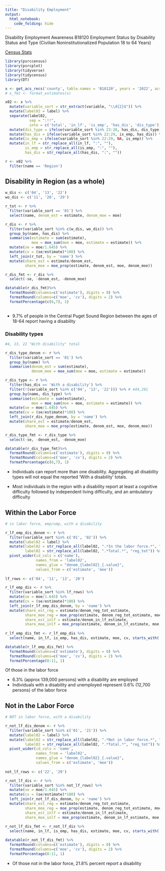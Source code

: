 ```yaml
---
title: "Disability Employment"
output: 
  html_notebook:
    code_folding: hide
---
```


Disability Employment Awareness
B18120 Employment Status by Disability Status and Type (Civilian Noninstitutionalized Population 18 to 64 Years)
<!-- B18121 Work Experience by Disability Status and Type -->
<!-- B18130 Age by Disability Status by Poverty Status -->

[Census Stats](https://www.census.gov/newsroom/stories/disability-employment-awareness-month.html)


```r
library(psrccensus)
library(psrcplot)
library(tidyverse)
library(tidycensus)
library(DT)
```

```r
x <- get_acs_recs('county', table.names = 'B18120', years = '2022', acs.type = 'acs1')
# x_fmt <- format_estimates(x)

x02 <- x %>% 
  mutate(variable_sort = str_extract(variable, "\\d{2}$")) %>% 
  mutate(label02 = label) %>% 
  separate(label02,
           sep = ":!!",
           into = c('total', 'in_lf', 'is_emp', 'has_dis', 'dis_type')) %>%
  mutate(dis_type = ifelse(variable_sort %in% 23:28, has_dis, dis_type)) %>%
  mutate(has_dis = ifelse(variable_sort %in% 22:29, is_emp, has_dis)) %>%
  mutate(is_emp = ifelse(variable_sort %in% 22:29, NA, is_emp)) %>% 
  mutate(in_lf = str_replace_all(in_lf, ":", ""),
         is_emp = str_replace_all(is_emp, ":", ""),
         has_dis = str_replace_all(has_dis, ":", ""))
```

```r
  
r <- x02 %>% 
  filter(name == 'Region')
```

## Disability in Region (as a whole)

```r
w_dis <- c('04', '13', '22')
wo_dis <- c('11', '20', '29')

r_tot <- r %>% 
  filter(variable_sort == '01') %>% 
  select(name, denom_est = estimate, denom_moe = moe)

r_dis <- r %>%
  filter(variable_sort %in% c(w_dis, wo_dis)) %>% 
  group_by(name, has_dis) %>%
  summarise(estimate = sum(estimate),
            moe = moe_sum(moe = moe, estimate = estimate)) %>%
  mutate(se = moe/1.645) %>% 
  mutate(cv = (se/estimate)*100) %>% 
  left_join(r_tot, by = 'name') %>% 
  mutate(share_est = estimate/denom_est,
         share_moe = moe_prop(estimate, denom_est, moe, denom_moe))

r_dis_fmt <- r_dis %>% 
  select(-se, -denom_est, -denom_moe)

datatable(r_dis_fmt)%>%
  formatRound(columns=c('estimate'), digits = 0) %>% 
  formatRound(columns=c('moe', 'cv'), digits = 2) %>% 
  formatPercentage(c(6,7), 1)
  
```

- 9.7% of people in the Central Puget Sound Region between the ages of 18-64 report having a disability 

### Disability types

```r

#4, 13, 22 "With disability" total

r_dis_type_denom <- r %>% 
  filter(variable_sort == '01') %>% 
  group_by(name) %>% 
  summarise(denom_est = sum(estimate),
            denom_moe = moe_sum(moe = moe, estimate = estimate))

r_dis_type <- r %>% 
  filter(has_dis == 'With a disability') %>% 
  filter(!(variable_sort %in% c('04', '13', '22'))) %>% # 444,261 
  group_by(name, dis_type) %>%
  summarise(estimate = sum(estimate),
            moe = moe_sum(moe = moe, estimate = estimate)) %>% 
  mutate(se = moe/1.645) %>% 
  mutate(cv = (se/estimate)*100) %>% 
  left_join(r_dis_type_denom, by = 'name') %>% 
  mutate(share_est = estimate/denom_est,
         share_moe = moe_prop(estimate, denom_est, moe, denom_moe))

r_dis_type_fmt <- r_dis_type %>% 
  select(-se, -denom_est, -denom_moe)

datatable(r_dis_type_fmt)%>%
  formatRound(columns=c('estimate'), digits = 0) %>% 
  formatRound(columns=c('moe', 'cv'), digits = 2) %>% 
  formatPercentage(c(6,7), 1)

```

* Individuals can report more than one disability. Aggregating all disability types will not equal the reported 'With a disability' totals.

- Most individuals in the region with a disability report at least a cognitive difficulty followed by independent living difficulty, and an ambulatory difficulty

## Within the Labor Force


```r
# in labor force, emp/ump, with a disability

r_lf_emp_dis_denom <- r %>%
  filter(variable_sort %in% c('01', '02')) %>%
  mutate(label02 = label) %>% 
  mutate(label02 = str_replace_all(label02, ".*In the labor force.*", "in_lf"),
         label02 = str_replace_all(label02, ".*Total.*", "reg_tot")) %>% 
  pivot_wider(id_cols = c('name'),
              names_from = 'label02',
              names_glue = "denom_{label02}_{.value}",
              values_from = c('estimate', 'moe'))
  
lf_rows <- c('04', '11', '13', '20')

r_lf_emp_dis <- r %>% 
  filter(variable_sort %in% lf_rows) %>% 
  mutate(se = moe/1.645) %>% 
  mutate(cv = (se/estimate)*100) %>% 
  left_join(r_lf_emp_dis_denom, by = 'name') %>% 
  mutate(share_est_reg = estimate/denom_reg_tot_estimate,
         share_moe_reg = moe_prop(estimate, denom_reg_tot_estimate, moe, denom_reg_tot_moe),
         share_est_inlf = estimate/denom_in_lf_estimate,
         share_moe_inlf = moe_prop(estimate, denom_in_lf_estimate, moe, denom_in_lf_moe))
  
r_lf_emp_dis_fmt <- r_lf_emp_dis %>% 
  select(name, in_lf, is_emp, has_dis, estimate, moe, cv, starts_with('share'))

datatable(r_lf_emp_dis_fmt) %>%
  formatRound(columns=c('estimate'), digits = 0) %>% 
  formatRound(columns=c('moe', 'cv'), digits = 2) %>% 
  formatPercentage(8:11, 1)


```

Of those in the labor force

- 6.3% (approx 139,000 persons) with a disability are employed
- Individuals with a disability and unemployed represent 0.6% (12,700 persons) of the labor force

## Not in the Labor Force
```r
# NOT in labor force, with a disability

r_not_lf_dis_denom <- r %>%
  filter(variable_sort %in% c('01', '21')) %>%
  mutate(label02 = label) %>% 
  mutate(label02 = str_replace_all(label02, ".*Not in labor force.*", "in_lf"),
         label02 = str_replace_all(label02, ".*Total.*", "reg_tot")) %>% 
  pivot_wider(id_cols = 'name',
              names_from = 'label02',
              names_glue = "denom_{label02}_{.value}",
              values_from = c('estimate', 'moe'))
  
not_lf_rows <- c('22', '29')

r_not_lf_dis <- r %>% 
  filter(variable_sort %in% not_lf_rows) %>% 
  mutate(se = moe/1.645) %>% 
  mutate(cv = (se/estimate)*100) %>% 
  left_join(r_not_lf_dis_denom, by = 'name') %>% 
  mutate(share_est_reg = estimate/denom_reg_tot_estimate,
         share_moe_reg = moe_prop(estimate, denom_reg_tot_estimate, moe, denom_reg_tot_moe),
         share_est_inlf = estimate/denom_in_lf_estimate,
         share_moe_inlf = moe_prop(estimate, denom_in_lf_estimate, moe, denom_in_lf_moe))
  
r_not_lf_dis_fmt <- r_not_lf_dis %>% 
  select(name, in_lf, is_emp, has_dis, estimate, moe, cv, starts_with('share'))

datatable(r_not_lf_dis_fmt) %>%
  formatRound(columns=c('estimate'), digits = 0) %>% 
  formatRound(columns=c('moe', 'cv'), digits = 2) %>% 
  formatPercentage(8:11, 1)


```

<!-- X% are not in in the labor force -->

- Of those not in the labor force, 21.8% percent report a disability 